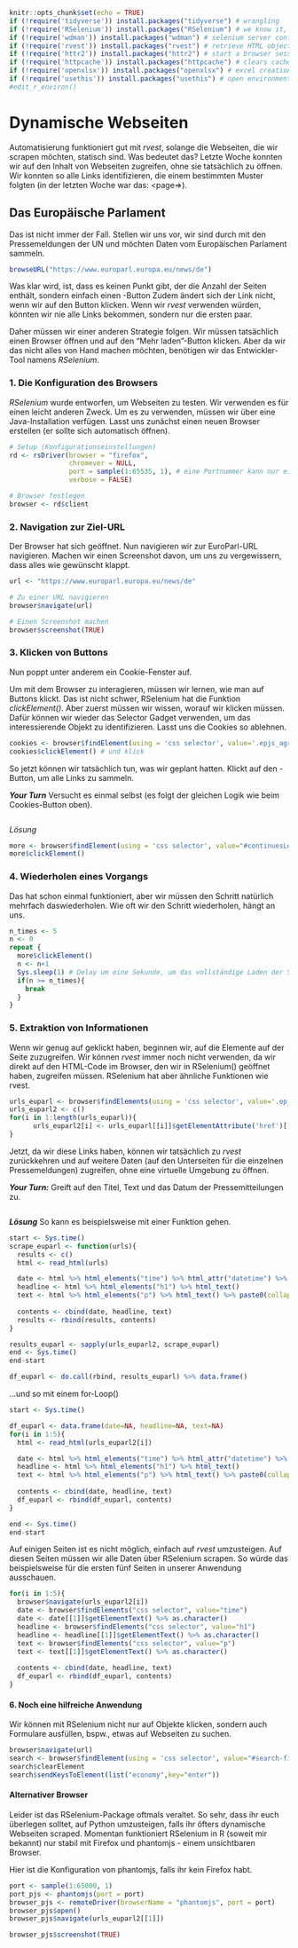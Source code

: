 ```r
knitr::opts_chunk$set(echo = TRUE)
if (!require('tidyverse')) install.packages("tidyverse") # wrangling
if (!require('RSelenium')) install.packages("RSelenium") # we know it, we love it
if (!require('wdman')) install.packages("wdman") # selenium server config
if (!require('rvest')) install.packages("rvest") # retrieve HTML objects 
if (!require('httr2')) install.packages("httr2") # start a browser session
if (!require('httpcache')) install.packages("httpcache") # clears cache
if (!require('openxlsx')) install.packages("openxlsx") # excel creation and manipulation 
if (!require('usethis')) install.packages("usethis") # open environment files (for secret API keys)
#edit_r_environ()
```


# Dynamische Webseiten

Automatisierung funktioniert gut mit *rvest*, solange die Webseiten, die wir scrapen möchten, statisch sind. Was bedeutet das? Letzte Woche konnten wir auf den Inhalt von Webseiten zugreifen, ohne sie tatsächlich zu öffnen. Wir konnten so alle Links identifizieren, die einem bestimmten Muster folgten (in der letzten Woche war das: <page=>).

## Das Europäische Parlament

Das ist nicht immer der Fall. Stellen wir uns vor, wir sind durch mit den Pressemeldungen der UN und möchten Daten vom Europäischen Parlament sammeln.

```r
browseURL("https://www.europarl.europa.eu/news/de")
```

Was klar wird, ist, dass es keinen Punkt gibt, der die Anzahl der Seiten enthält, sondern einfach einen <Mehr laden>-Button Zudem ändert sich der Link nicht, wenn wir auf den Button klicken. Wenn wir *rvest* verwenden würden, könnten wir nie alle Links bekommen, sondern nur die ersten paar.

Daher müssen wir einer anderen Strategie folgen. Wir müssen tatsächlich einen Browser öffnen und auf den "Mehr laden"-Button klicken. Aber da wir das nicht alles von Hand machen möchten, benötigen wir das Entwickler-Tool namens *RSelenium*.

### 1. Die Konfiguration des Browsers

*RSelenium* wurde entworfen, um Webseiten zu testen. Wir verwenden es für einen leicht anderen Zweck. Um es zu verwenden, müssen wir über eine Java-Installation verfügen.
Lasst uns zunächst einen neuen Browser erstellen (er sollte sich automatisch öffnen).

```r
# Setup (Konfigurationseinstellungen)
rd <- rsDriver(browser = "firefox",
               chromever = NULL, 
               port = sample(1:65535, 1), # eine Portnummer kann nur einmal verwendet werden, daher sollten wir immer eine zufällige Nummer wählen, um Fehler zu vermeiden
               verbose = FALSE)  

# Browser festlegen
browser <- rd$client
```


### 2. Navigation zur Ziel-URL

Der Browser hat sich geöffnet. 
Nun navigieren wir zur EuroParl-URL navigieren. Machen wir einen Screenshot davon, um uns zu vergewissern, dass alles wie gewünscht klappt.
 
```r
url <- "https://www.europarl.europa.eu/news/de"

# Zu einer URL navigieren
browser$navigate(url)

# Einen Screenshot machen
browser$screenshot(TRUE)
```


### 3. Klicken von Buttons

Nun poppt unter anderem ein Cookie-Fenster auf. 

Um mit dem Browser zu interagieren, müssen wir lernen, wie man auf Buttons klickt. Das ist nicht schwer, RSelenium hat die Funktion *clickElement()*. Aber zuerst müssen wir wissen, worauf wir klicken müssen. Dafür können wir wieder das Selector Gadget verwenden, um das interessierende Objekt zu identifizieren. Lasst uns die Cookies so ablehnen.

```r
cookies <- browser$findElement(using = 'css selector', value='.epjs_agree:nth-child(1) span') # Zustimmung/Ablehnung zu Cookies
cookies$clickElement() # und klick
```

So jetzt können wir tatsächlich tun, was wir geplant hatten. Klickt auf den <Mehr laden>-Button, um alle Links zu sammeln.

***Your Turn***
Versucht es einmal selbst (es folgt der gleichen Logik wie beim Cookies-Button oben).
```r


```









*Lösung*
```r
more <- browser$findElement(using = 'css selector', value="#continuesLoading_button .ep_name") 
more$clickElement()
```


### 4. Wiederholen eines Vorgangs

Das hat schon einmal funktioniert, aber wir müssen den Schritt natürlich mehrfach daswiederholen. Wie oft wir den Schritt wiederholen, hängt an uns.
```r
n_times <- 5
n <- 0
repeat {
  more$clickElement()
  n <- n+1
  Sys.sleep(1) # Delay um eine Sekunde, um das vollständige Laden der Seite zu ermöglichen (der Button muss wieder unten aufpoppen)
  if(n >= n_times){
    break
  }
}
```


### 5. Extraktion von Informationen

Wenn wir genug auf <Mehr laden> geklickt haben, beginnen wir, auf die Elemente auf der Seite zuzugreifen. Wir können *rvest* immer noch nicht verwenden, da wir direkt auf den HTML-Code im Browser, den wir in RSelenium() geöffnet haben, zugreifen müssen.
RSelenium hat aber ähnliche Funktionen wie rvest.

```r
urls_euparl <- browser$findElements(using = 'css selector', value='.ep_title > a') 
urls_euparl2 <- c()
for(i in 1:length(urls_euparl)){
      urls_euparl2[i] <- urls_euparl[[i]]$getElementAttribute('href')[[1]]
}
```

Jetzt, da wir diese Links haben, können wir tatsächlich zu *rvest* zurückkehren und auf weitere Daten (auf den Unterseiten für die einzelnen Pressemeldungen) zugreifen, ohne eine virtuelle Umgebung zu öffnen.

***Your Turn:*** 
Greift auf den Titel, Text und das Datum der Pressemitteilungen zu.

```r

```











***Lösung***
So kann es beispielsweise mit einer Funktion gehen. 
```r
start <- Sys.time()
scrape_euparl <- function(urls){
  results <- c()
  html <- read_html(urls)   

  date <- html %>% html_elements("time") %>% html_attr("datetime") %>% str_extract("\\d{4}-\\d{2}-\\d{2}")
  headline <- html %>% html_elements("h1") %>% html_text()
  text <- html %>% html_elements("p") %>% html_text() %>% paste0(collapse=" ")
  
  contents <- cbind(date, headline, text)
  results <- rbind(results, contents)
}

results_euparl <- sapply(urls_euparl2, scrape_euparl)
end <- Sys.time()
end-start

df_euparl <- do.call(rbind, results_euparl) %>% data.frame()
```

...und so mit einem for-Loop()

```r
start <- Sys.time()

df_euparl <- data.frame(date=NA, headline=NA, text=NA)
for(i in 1:5){
  html <- read_html(urls_euparl2[i])

  date <- html %>% html_elements("time") %>% html_attr("datetime") %>% str_extract("\\d{4}-\\d{2}-\\d{2}")
  headline <- html %>% html_elements("h1") %>% html_text()
  text <- html %>% html_elements("p") %>% html_text() %>% paste0(collapse=" ")
  
  contents <- cbind(date, headline, text)
  df_euparl <- rbind(df_euparl, contents)
}

end <- Sys.time()
end-start
```


Auf einigen Seiten ist es nicht möglich, einfach auf *rvest* umzusteigen. Auf diesen Seiten müssen wir alle Daten über RSelenium scrapen. 
So würde das beispielsweise für die ersten fünf Seiten in unserer Anwendung ausschauen.

```r
for(i in 1:5){
  browser$navigate(urls_euparl2[i])
  date <- browser$findElements("css selector", value="time") 
  date <- date[[1]]$getElementText() %>% as.character()
  headline <- browser$findElements("css selector", value="h1") 
  headline <- headline[[1]]$getElementText() %>% as.character()
  text <- browser$findElements("css selector", value="p")
  text <- text[[1]]$getElementText() %>% as.character()
  
  contents <- cbind(date, headline, text)
  df_euparl <- rbind(df_euparl, contents)
}
```


#### 6. Noch eine hilfreiche Anwendung

Wir können mit RSelenium nicht nur auf Objekte klicken, sondern auch Formulare ausfüllen, bspw., etwas auf Webseiten zu suchen.

```r
browser$navigate(url)
search <- browser$findElement(using = 'css selector', value="#search-field")
search$clearElement
search$sendKeysToElement(list("economy",key="enter"))
```



#### Alternativer Browser

Leider ist das RSelenium-Package oftmals veraltet. So sehr, dass ihr euch überlegen solltet, auf Python umzusteigen, falls ihr öfters dynamische Webseiten scraped. 
Momentan funktioniert RSelenium in R (soweit mir bekannt) nur stabil mit Firefox und phantomjs - einem unsichtbaren Browser. 

Hier ist die Konfiguration von phantomjs, falls ihr kein Firefox habt.
```r
port <- sample(1:65000, 1)
port_pjs <- phantomjs(port = port)
browser_pjs <- remoteDriver(browserName = "phantomjs", port = port)
browser_pjs$open()
browser_pjs$navigate(urls_euparl2[[1]])

browser_pjs$screenshot(TRUE)
```